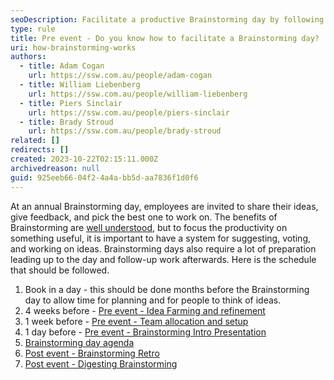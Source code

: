 ```yaml
---
seoDescription: Facilitate a productive Brainstorming day by following a structured schedule that includes idea farming, team allocation, introductory presentation, and post-event retro to ensure effective idea generation and implementation.
type: rule
title: Pre event - Do you know how to facilitate a Brainstorming day?
uri: how-brainstorming-works
authors:
  - title: Adam Cogan
    url: https://ssw.com.au/people/adam-cogan
  - title: William Liebenberg
    url: https://ssw.com.au/people/william-liebenberg
  - title: Piers Sinclair
    url: https://ssw.com.au/people/piers-sinclair
  - title: Brady Stroud
    url: https://ssw.com.au/people/brady-stroud
related: []
redirects: []
created: 2023-10-22T02:15:11.000Z
archivedreason: null
guid: 925eeb66-04f2-4a4a-bb5d-aa7836f1d0f6
---
```


At an annual Brainstorming day, employees are invited to share their ideas, give feedback, and pick the best one to work on. The benefits of Brainstorming are [well understood](https://raybourn.com/the-5-benefits-of-brainstorming/), but to focus the productivity on something useful, it is important to have a system for suggesting, voting, and working on ideas. Brainstorming days also require a lot of preparation leading up to the day and follow-up work afterwards.
Here is the schedule that should be followed.

1. Book in a day - this should be done months before the Brainstorming day to allow time for planning and for people to think of ideas.
2. 4 weeks before - [Pre event - Idea Farming and refinement](/brainstorming-idea-farming)
3. 1 week before - [Pre event - Team allocation and setup](/brainstorming-team-allocation)
4. 1 day before - [Pre event - Brainstorming Intro Presentation](/brainstorming-intro-presentation)
5. [Brainstorming day agenda](/brainstorming-agenda)
6. [Post event - Brainstorming Retro](/brainstorming-day-retro)
7. [Post event - Digesting Brainstorming](/digesting-brainstorming)